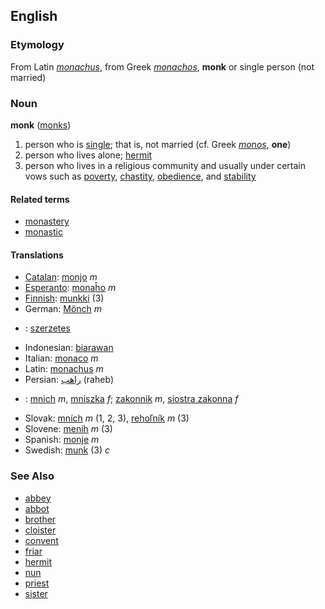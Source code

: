 ==English==
===Etymology===
From Latin ''[[monachus]]'', from Greek ''[[monachos]]'', '''monk''' or single person (not married)

===Noun===
'''monk''' ([[monks]])

# person who is [[single]]; that is, not married (cf. Greek ''[[monos]]'', '''one''')
# person who lives alone; [[hermit]]
# person who lives in a religious community and usually under certain vows such as [[poverty]], [[chastity]], [[obedience]], and [[stability]]

====Related terms====
*[[monastery]]
*[[monastic]]

====Translations====
*[[Catalan]]: [[monjo]] ''m''
*[[Esperanto]]: [[monaĥo]] ''m''
*[[Finnish]]: [[munkki]] (3)
*German: [[Mönch]] ''m''
*{{hu}}: [[:hu:szerzetes|szerzetes]]
*Indonesian: [[biarawan]]
*Italian: [[monaco]] ''m''
*Latin: [[monachus]] ''m''
*Persian: [[راهب]] (raheb)
*{{pl}}: [[mnich]] ''m'', [[mniszka]] ''f''; [[zakonnik]] ''m'', [[siostra zakonna]] ''f''
*Slovak: [[mních#Slovak|mních]] ''m'' (1, 2, 3), [[rehoľník#Slovak|rehoľník]] ''m'' (3)
*Slovene: [[menih]] ''m'' (3)
*Spanish: [[monje]] ''m''
*Swedish: [[munk]] (3) ''c''

===See Also===
*[[abbey]]
*[[abbot]]
*[[brother]]
*[[cloister]]
*[[convent]]
*[[friar]]
*[[hermit]]
*[[nun]]
*[[priest]]
*[[sister]]